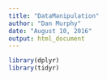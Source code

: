 ```yaml
---
title: "DataManipulation"
author: "Dan Murphy"
date: "August 10, 2016"
output: html_document
---
```


```r
library(dplyr)
library(tidyr)
```
